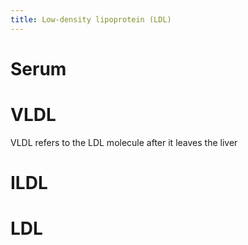 ```yaml
---
title: Low-density lipoprotein (LDL)
---
```


<!-- (See Chapter 21  for descriptions of LDL and HDL — low-density and high-density lipoprotein — cholesterol and their  health effects.)  -->



# Serum {#serum}



# VLDL {#vldl}

VLDL refers to the LDL molecule after it leaves the liver


# ILDL

# LDL
